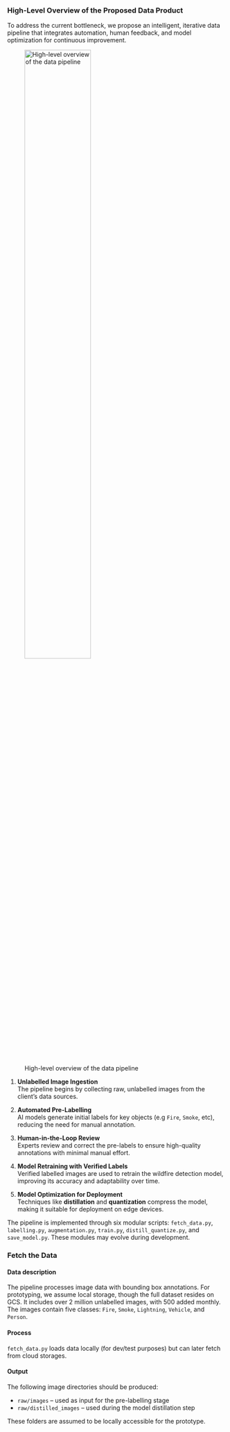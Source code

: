 ### High-Level Overview of the Proposed Data Product

To address the current bottleneck, we propose an intelligent, iterative data pipeline that integrates automation, human feedback, and model optimization for continuous improvement.

![High-level overview of the data pipeline](img/pipeline-high-level.png){width="60%" height="60%"}

1. **Unlabelled Image Ingestion**  
   The pipeline begins by collecting raw, unlabelled images from the client’s data sources.

2. **Automated Pre-Labelling**  
   AI models generate initial labels for key objects (e.g `Fire`, `Smoke`, etc), reducing the need for manual annotation.

3. **Human-in-the-Loop Review**  
   Experts review and correct the pre-labels to ensure high-quality annotations with minimal manual effort.

4. **Model Retraining with Verified Labels**  
  Verified labelled images are used to retrain the wildfire detection model, improving its accuracy and adaptability over time.

1. **Model Optimization for Deployment**  
   Techniques like **distillation** and **quantization** compress the model, making it suitable for deployment on edge devices.

The pipeline is implemented through six modular scripts:
`fetch_data.py`, `labelling.py`, `augmentation.py`, `train.py`, `distill_quantize.py`, and `save_model.py`. These modules may evolve during development.

### Fetch the Data

#### Data description

The pipeline processes image data with bounding box annotations. For prototyping, we assume local storage, though the full dataset resides on GCS. It includes over 2 million unlabelled images, with 500 added monthly. The images contain five classes: `Fire`, `Smoke`, `Lightning`, `Vehicle`, and `Person`.

#### Process

`fetch_data.py` loads data locally (for dev/test purposes) but can later fetch from cloud storages.

#### Output

The following image directories should be produced:

* `raw/images` – used as input for the pre-labelling stage
* `raw/distilled_images` – used during the model distillation step

These folders are assumed to be locally accessible for the prototype.
